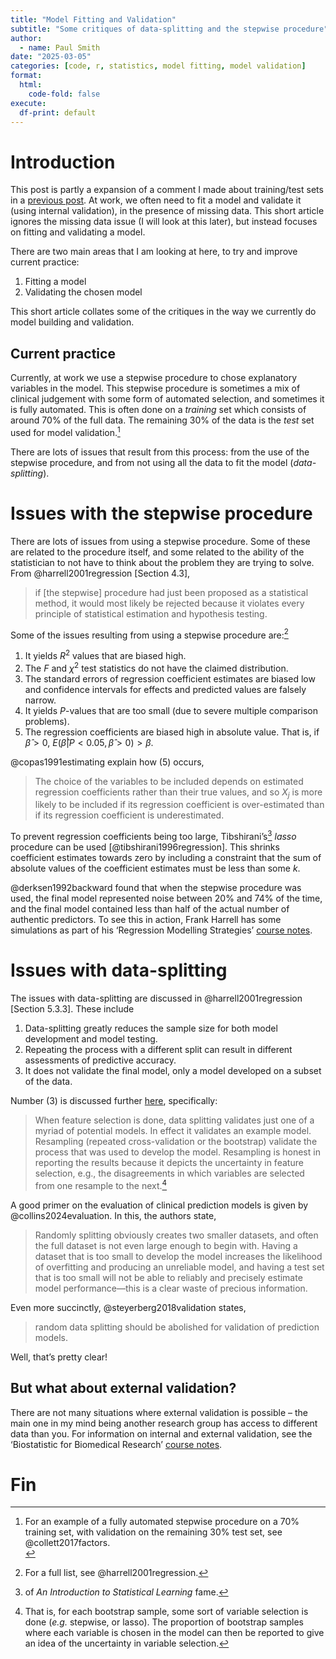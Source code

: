 ```yaml
---
title: "Model Fitting and Validation"
subtitle: "Some critiques of data-splitting and the stepwise procedure"
author:
  - name: Paul Smith
date: "2025-03-05"
categories: [code, r, statistics, model fitting, model validation]
format:
  html:
    code-fold: false
execute:
  df-print: default
---
```


# Introduction

This post is partly a expansion of a comment I made about training/test sets in a [previous post](../05-mlr3_basic_modelling/index.qmd).
At work, we often need to fit a model and validate it (using internal validation), in the presence of missing data. This short article ignores the missing data issue (I will look at this later), but instead focuses on fitting and validating a model.

There are two main areas that I am looking at here, to try and improve current practice:

1. Fitting a model
2. Validating the chosen model

This short article collates some of the critiques in the way we currently do model building and validation. 

## Current practice

Currently, at work we use a stepwise procedure to chose explanatory variables
in the model. This stepwise procedure is sometimes a mix of clinical judgement
with some form of automated selection, and sometimes it is fully automated.
This is often done on a *training* set which consists of around $70\%$ of the
full data. The remaining $30\%$ of the data is the *test* set used for model
validation.^[For an example of a fully automated stepwise procedure on a $70\%$
training set, with validation on the remaining $30\%$ test set, see
@collett2017factors.<br>]

There are lots of issues that result from this process: from the use of the
stepwise procedure, and from not using all the data to fit the model
(*data-splitting*).

# Issues with the stepwise procedure

There are lots of issues from using a stepwise procedure. Some of these are
related to the procedure itself, and some related to the ability of the
statistician to not have to think about the problem they are trying to solve.
From @harrell2001regression [Section 4.3],

>  if [the stepwise] procedure had just been proposed as a statistical method, it
would most likely be rejected because it violates every principle of statistical
estimation and hypothesis testing.

Some of the issues resulting from using a stepwise procedure are:^[For a full list, see @harrell2001regression.]

1. It yields $R^2$ values that are biased high.
2. The $F$ and $\chi^2$ test statistics do not have the claimed distribution.
3. The standard errors of regression coefficient estimates are biased low and confidence intervals for effects and predicted values are falsely narrow.
4. It yields $P$-values that are too small (due to severe multiple comparison problems).
5. The regression coefficients are biased high in absolute value. That is, if $\hat \beta > 0$, $E(\hat \beta | P < 0.05, \hat \beta > 0) > \beta$.

@copas1991estimating explain how (5) occurs, 

> The choice of the variables
to be included depends on estimated regression coefficients rather than their
true values, and so $X_j$ is more likely to be included if its regression coefficient
is over-estimated than if its regression coefficient is underestimated.

To prevent regression coefficients being too large, Tibshirani's^[of *An Introduction to Statistical Learning* fame.] *lasso* procedure can be used [@tibshirani1996regression]. This shrinks coefficient estimates towards zero by including a constraint that the sum of absolute values of the coefficient estimates must be less than some $k$.

@derksen1992backward found that when the stepwise procedure was used, the final model represented noise between $20\%$ and $74\%$ of the time, and the final model contained less than half of the actual number of authentic predictors. To see this in action, Frank Harrell has some simulations as part of his 'Regression Modelling Strategies' [course notes](https://hbiostat.org/rmsc/multivar#sec-multivar-variable-selection). 

# Issues with data-splitting

The issues with data-splitting are discussed in @harrell2001regression [Section 5.3.3]. These include

1. Data-splitting greatly reduces the sample size for both model development and model testing. 
2. Repeating the process with a different split can result in different assessments of predictive accuracy.
3. It does not validate the final model, only a model developed on a subset of the data.

Number (3) is discussed further [here](https://www.fharrell.com/post/split-val/), specifically:

> When feature selection is done, data splitting validates just one of a myriad of potential models. In effect it validates an example model. Resampling (repeated cross-validation or the bootstrap) validate the process that was used to develop the model. Resampling is honest in reporting the results because it depicts the uncertainty in feature selection, e.g., the disagreements in which variables are selected from one resample to the next.[^note1]

[^note1]: That is, for each bootstrap sample, some sort of variable selection is done (*e.g.* stepwise, or lasso). The proportion of bootstrap samples where each variable is chosen in the model can then be reported to give an idea of the uncertainty in variable selection.

A good primer on the evaluation of clinical prediction models is given by @collins2024evaluation. In this, the authors state,

> Randomly splitting obviously creates two smaller datasets, and often the full dataset is not even large enough to begin with. Having a dataset that is too small to develop the model increases the likelihood of overfitting and producing an unreliable model, and having a test set that is too small will not be able to reliably and precisely estimate model performance—this is a clear waste of precious information.

Even more succinctly, @steyerberg2018validation states,

> random data splitting should be abolished for validation of prediction models.

Well, that's pretty clear!

:::{.callout-note}
# But what about external validation?

There are not many situations where external validation is possible -- the main one in my mind being another research group has access to different data than you. For information on internal and external validation, see the 'Biostatistic for Biomedical Research' [course notes](https://hbiostat.org/bbr/reg.html#internal-vs.-external-model-validation).

:::

# Fin
